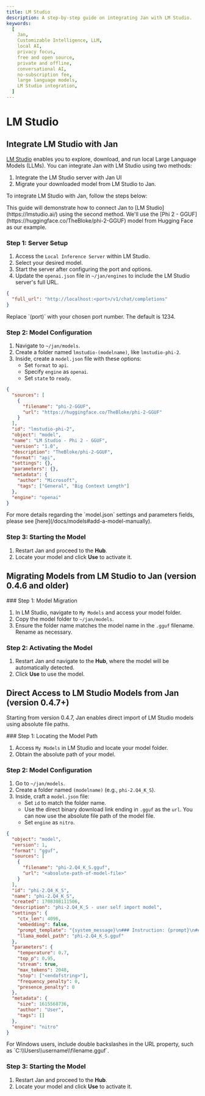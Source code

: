 ```yaml
---
title: LM Studio
description: A step-by-step guide on integrating Jan with LM Studio.
keywords:
  [
    Jan,
    Customizable Intelligence, LLM,
    local AI,
    privacy focus,
    free and open source,
    private and offline,
    conversational AI,
    no-subscription fee,
    large language models,
    LM Studio integration,
  ]
---
```



# LM Studio

## Integrate LM Studio with Jan

[LM Studio](https://lmstudio.ai/) enables you to explore, download, and run local Large Language Models (LLMs). You can integrate Jan with LM Studio using two methods:

1. Integrate the LM Studio server with Jan UI
2. Migrate your downloaded model from LM Studio to Jan.

To integrate LM Studio with Jan, follow the steps below:

<Callout type="info">
 This guide will demonstrate how to connect Jan to [LM Studio](https://lmstudio.ai/) using the second method. We'll use the [Phi 2 - GGUF](https://huggingface.co/TheBloke/phi-2-GGUF) model from Hugging Face as our example.
</Callout>

<Steps>

### Step 1: Server Setup

1. Access the `Local Inference Server` within LM Studio.
2. Select your desired model.
3. Start the server after configuring the port and options.
4. Update the `openai.json` file in `~/jan/engines` to include the LM Studio server's full URL.

```json ~/jan/engines/openai.json
{
  "full_url": "http://localhost:<port>/v1/chat/completions"
}
```

<Callout type="info">
  Replace `(port)` with your chosen port number. The default is 1234.
</Callout>


### Step 2: Model Configuration

1. Navigate to `~/jan/models`.
2. Create a folder named `lmstudio-(modelname)`, like `lmstudio-phi-2`.
3. Inside, create a `model.json` file with these options:
    - Set `format` to `api`.
    - Specify `engine` as `openai`.
    - Set `state` to `ready`.

```json ~/jan/models/lmstudio-phi-2/model.json
{
  "sources": [
    {
      "filename": "phi-2-GGUF",
      "url": "https://huggingface.co/TheBloke/phi-2-GGUF"
    }
  ],
  "id": "lmstudio-phi-2",
  "object": "model",
  "name": "LM Studio - Phi 2 - GGUF",
  "version": "1.0",
  "description": "TheBloke/phi-2-GGUF",
  "format": "api",
  "settings": {},
  "parameters": {},
  "metadata": {
    "author": "Microsoft",
    "tags": ["General", "Big Context Length"]
  },
  "engine": "openai"
}
```

<Callout type="info">
  For more details regarding the `model.json` settings and parameters fields, please see [here](/docs/models#add-a-model-manually).
</Callout>

### Step 3: Starting the Model

1. Restart Jan and proceed to the **Hub**.
2. Locate your model and click **Use** to activate it.

</Steps>

## Migrating Models from LM Studio to Jan (version 0.4.6 and older)

<Steps>
### Step 1: Model Migration

1. In LM Studio, navigate to `My Models` and access your model folder.
2. Copy the model folder to `~/jan/models`.
3. Ensure the folder name matches the model name in the `.gguf` filename. Rename as necessary.

### Step 2: Activating the Model

1. Restart Jan and navigate to the **Hub**, where the model will be automatically detected.
2. Click **Use** to use the model.

</Steps>

## Direct Access to LM Studio Models from Jan (version 0.4.7+)

Starting from version 0.4.7, Jan enables direct import of LM Studio models using absolute file paths.

<Steps>
### Step 1: Locating the Model Path

1. Access `My Models` in LM Studio and locate your model folder.
2. Obtain the absolute path of your model.

### Step 2: Model Configuration

1. Go to `~/jan/models`.
2. Create a folder named `(modelname)` (e.g., `phi-2.Q4_K_S`).
3. Inside, craft a `model.json` file:
    - Set `id` to match the folder name.
    - Use the direct binary download link ending in `.gguf` as the `url`. You can now use the absolute file path of the model file.
    - Set `engine` as `nitro`.

```json
{
  "object": "model",
  "version": 1,
  "format": "gguf",
  "sources": [
    {
      "filename": "phi-2.Q4_K_S.gguf",
      "url": "<absolute-path-of-model-file>"
    }
  ],
  "id": "phi-2.Q4_K_S",
  "name": "phi-2.Q4_K_S",
  "created": 1708308111506,
  "description": "phi-2.Q4_K_S - user self import model",
  "settings": {
    "ctx_len": 4096,
    "embedding": false,
    "prompt_template": "{system_message}\n### Instruction: {prompt}\n### Response:",
    "llama_model_path": "phi-2.Q4_K_S.gguf"
  },
  "parameters": {
    "temperature": 0.7,
    "top_p": 0.95,
    "stream": true,
    "max_tokens": 2048,
    "stop": ["<endofstring>"],
    "frequency_penalty": 0,
    "presence_penalty": 0
  },
  "metadata": {
    "size": 1615568736,
    "author": "User",
    "tags": []
  },
  "engine": "nitro"
}
```

<Callout type="warning">
  For Windows users, include double backslashes in the URL property, such as `C:\\Users\\username\\filename.gguf`.
</Callout>

### Step 3: Starting the Model

1. Restart Jan and proceed to the **Hub**.
2. Locate your model and click **Use** to activate it.
</Steps>
